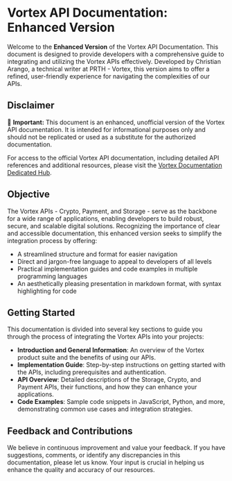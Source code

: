 # Vortex API Documentation: Enhanced Version

Welcome to the **Enhanced Version** of the Vortex API Documentation. This document is designed to provide developers with a comprehensive guide to integrating and utilizing the Vortex APIs effectively. Developed by Christian Arango, a technical writer at PRTH - Vortex, this version aims to offer a refined, user-friendly experience for navigating the complexities of our APIs.

## Disclaimer

🚧 **Important:** This document is an enhanced, unofficial version of the Vortex API documentation. It is intended for informational purposes only and should not be replicated or used as a substitute for the authorized documentation.

For access to the official Vortex API documentation, including detailed API references and additional resources, please visit the [Vortex Documentation Dedicated Hub](https://developer.vortex.cloud/reference/getting-started-2).

## Objective

The Vortex APIs - Crypto, Payment, and Storage - serve as the backbone for a wide range of applications, enabling developers to build robust, secure, and scalable digital solutions. Recognizing the importance of clear and accessible documentation, this enhanced version seeks to simplify the integration process by offering:

- A streamlined structure and format for easier navigation
- Direct and jargon-free language to appeal to developers of all levels
- Practical implementation guides and code examples in multiple programming languages
- An aesthetically pleasing presentation in markdown format, with syntax highlighting for code

## Getting Started

This documentation is divided into several key sections to guide you through the process of integrating the Vortex APIs into your projects:

- **Introduction and General Information**: An overview of the Vortex product suite and the benefits of using our APIs.
- **Implementation Guide**: Step-by-step instructions on getting started with the APIs, including prerequisites and authentication.
- **API Overview**: Detailed descriptions of the Storage, Crypto, and Payment APIs, their functions, and how they can enhance your applications.
- **Code Examples**: Sample code snippets in JavaScript, Python, and more, demonstrating common use cases and integration strategies.

## Feedback and Contributions

We believe in continuous improvement and value your feedback. If you have suggestions, comments, or identify any discrepancies in this documentation, please let us know. Your input is crucial in helping us enhance the quality and accuracy of our resources.